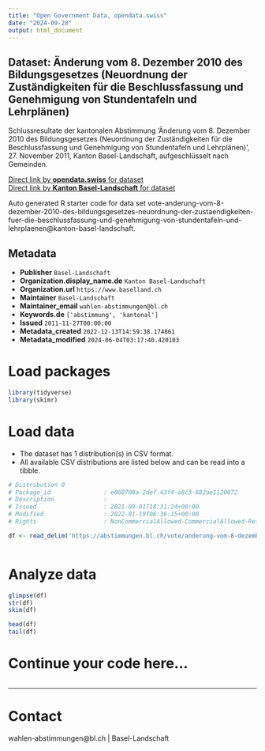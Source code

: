 ```yaml
---
title: "Open Government Data, opendata.swiss"
date: "2024-09-28"
output: html_document
---
```


## Dataset: Änderung vom 8. Dezember 2010 des Bildungsgesetzes (Neuordnung der Zuständigkeiten für die Beschlussfassung und Genehmigung von Stundentafeln und Lehrplänen)

Schlussresultate der kantonalen Abstimmung 'Änderung vom 8. Dezember 2010 des Bildungsgesetzes (Neuordnung der Zuständigkeiten für die Beschlussfassung und Genehmigung von Stundentafeln und Lehrplänen)', 27. November 2011, Kanton Basel-Landschaft, aufgeschlüsselt nach Gemeinden.

[Direct link by **opendata.swiss** for dataset](https://opendata.swiss/de/dataset/anderung-vom-8-dezember-2010-des-bildungsgesetzes-neuordnung-der-zustandigkeiten-fur-die-beschl)<br>
[Direct link by **Kanton Basel-Landschaft** for dataset](https://abstimmungen.bl.ch/vote/anderung-vom-8-dezember-2010-des-bildungsgesetzes-neuordnung-der-zustaendigkeiten-fuer-die-beschlussfassung-und-genehmigung-von-stundentafeln-und-lehrplaenen/data)

Auto generated R starter code for data set vote-anderung-vom-8-dezember-2010-des-bildungsgesetzes-neuordnung-der-zustaendigkeiten-fuer-die-beschlussfassung-und-genehmigung-von-stundentafeln-und-lehrplaenen@kanton-basel-landschaft.

## Metadata

- **Publisher** `Basel-Landschaft`
- **Organization.display_name.de** `Kanton Basel-Landschaft`
- **Organization.url** `https://www.baselland.ch`
- **Maintainer** `Basel-Landschaft`
- **Maintainer_email** `wahlen-abstimmungen@bl.ch`
- **Keywords.de** `['abstimmung', 'kantonal']`
- **Issued** `2011-11-27T00:00:00`
- **Metadata_created** `2022-12-13T14:59:38.174861`
- **Metadata_modified** `2024-06-04T03:17:40.420103`


# Load packages

```r

library(tidyverse)
library(skimr)

```

# Load data

-   The dataset has 1 distribution(s) in CSV format.
-   All available CSV distributions are listed below and can be read into a tibble.

```r

# Distribution 0
# Package_id               : e060708a-2def-43f4-a8c3-682ae1120072
# Description              : 
# Issued                   : 2021-09-01T18:31:24+00:00
# Modified                 : 2022-01-19T06:36:15+00:00
# Rights                   : NonCommercialAllowed-CommercialAllowed-ReferenceRequired

df <- read_delim('https://abstimmungen.bl.ch/vote/anderung-vom-8-dezember-2010-des-bildungsgesetzes-neuordnung-der-zustaendigkeiten-fuer-die-beschlussfassung-und-genehmigung-von-stundentafeln-und-lehrplaenen/data-csv')



```

# Analyze data

```r

glimpse(df)
str(df)
skim(df)

head(df)
tail(df)

```

# Continue your code here...

```r

```

------------------------------------------------------------------------

# Contact

wahlen-abstimmungen@bl.ch | Basel-Landschaft
